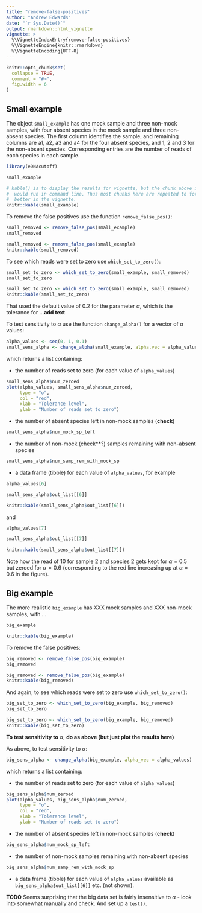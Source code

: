 ```yaml
---
title: "remove-false-positives"
author: "Andrew Edwards"
date: "`r Sys.Date()`"
output: rmarkdown::html_vignette
vignette: >
  %\VignetteIndexEntry{remove-false-positives}
  %\VignetteEngine{knitr::rmarkdown}
  %\VignetteEncoding{UTF-8}
---
```


```r
knitr::opts_chunk$set(
  collapse = TRUE,
  comment = "#>",
  fig.width = 6
)
```

## Small example

The object `small_example` has one mock sample and three non-mock samples, with four
absent species in the mock sample and three non-absent species. The first column
identifies the sample, and remaining columns are
a1, a2, a3 and a4 for the four absent species, and 1, 2 and 3 for the non-absent species.
Corresponding entries are the number of reads of each species in each sample.

```r
library(eDNAcutoff)
```

```r
small_example
```

```r
# kable() is to display the results for vignette, but the chunk above is what you
#  would run in command line. Thus most chunks here are repeated to format the output
#  better in the vignette.
knitr::kable(small_example)
```

To remove the false positives use the function `remove_false_pos()`:

```r
small_removed <- remove_false_pos(small_example)
small_removed
```

```r
small_removed <- remove_false_pos(small_example)
knitr::kable(small_removed)
```

To see which reads were set to zero use `which_set_to_zero()`:

```r
small_set_to_zero <- which_set_to_zero(small_example, small_removed)
small_set_to_zero
```

```r
small_set_to_zero <- which_set_to_zero(small_example, small_removed)
knitr::kable(small_set_to_zero)
```

That used the default value of 0.2 for the parameter $\alpha$, which is the
tolerance for ...**add text**

To test sensitivity to $\alpha$ use the function `change_alpha()` for a vector
of $\alpha$ values:


```r
alpha_values <- seq(0, 1, 0.1)
small_sens_alpha <- change_alpha(small_example, alpha.vec = alpha_values)
```

which returns a list containing:

- the number of reads set to zero (for each value of `alpha_values`)

```r
small_sens_alpha$num_zeroed
plot(alpha_values, small_sens_alpha$num_zeroed,
     type = "o",
     col = "red",
     xlab = "Tolerance level",
     ylab = "Number of reads set to zero")
```


- the number of absent species left in non-mock samples (**check**)
```r
small_sens_alpha$num_mock_sp_left
```

- the number of non-mock (check**?) samples remaining with non-absent species
```r
small_sens_alpha$num_samp_rem_with_mock_sp
```

- a data frame (tibble) for each value of `alpha_values`,
for example

```r
alpha_values[6]
```

```r
small_sens_alpha$out_list[[6]]
```

```r
knitr::kable(small_sens_alpha$out_list[[6]])
```

and


```r
alpha_values[7]
```

```r
small_sens_alpha$out_list[[7]]
```

```r
knitr::kable(small_sens_alpha$out_list[[7]])
```

Note how the read of 10 for sample 2 and species 2 gets kept for $\alpha=0.5$
but zeroed for $\alpha=0.6$ (corresponding to the red line increasing up at
$\alpha=0.6$ in the figure).

## Big example

The more realistic `big_example` has XXX mock samples and XXX non-mock samples,
with ...

```r
big_example
```

```r
knitr::kable(big_example)
```

To remove the false positives:

```r
big_removed <- remove_false_pos(big_example)
big_removed
```

```r
big_removed <- remove_false_pos(big_example)
knitr::kable(big_removed)
```

And again, to see which reads were set to zero use `which_set_to_zero()`:

```r
big_set_to_zero <- which_set_to_zero(big_example, big_removed)
big_set_to_zero
```

```r
big_set_to_zero <- which_set_to_zero(big_example, big_removed)
knitr::kable(big_set_to_zero)
```

**To test sensitivity to** $\alpha$, **do as above (but just plot the results here)**

As above, to test sensitivity to $\alpha$:

```r
big_sens_alpha <- change_alpha(big_example, alpha_vec = alpha_values)
```

which returns a list containing:

- the number of reads set to zero (for each value of `alpha_values`)

```r
big_sens_alpha$num_zeroed
plot(alpha_values, big_sens_alpha$num_zeroed,
     type = "o",
     col = "red",
     xlab = "Tolerance level",
     ylab = "Number of reads set to zero")
```

- the number of absent species left in non-mock samples (**check**)
```r
big_sens_alpha$num_mock_sp_left
```

- the number of non-mock samples remaining with non-absent species
```r
big_sens_alpha$num_samp_rem_with_mock_sp
```

- a data frame (tibble) for each value of `alpha_values` available as
  `big_sens_alpha$out_list[[6]]` etc. (not shown).

**TODO** Seems surprising that the big data set is fairly insensitive to
$\alpha$ - look into somewhat manually and check. And set up a `test()`.

